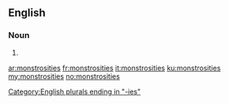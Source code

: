 ==English==

===Noun===
{{head|en|plural}}

# {{plural of|monstrosity|lang=en}}

[[Category:English plurals ending in "-ies"]]

[[ar:monstrosities]]
[[fr:monstrosities]]
[[it:monstrosities]]
[[ku:monstrosities]]
[[my:monstrosities]]
[[no:monstrosities]]